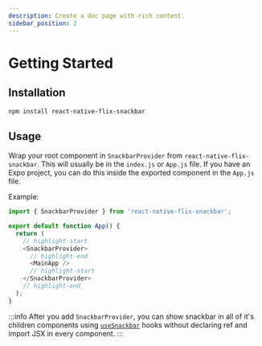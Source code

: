 ```yaml
---
description: Create a doc page with rich content.
sidebar_position: 2
---
```


# Getting Started

## Installation

```bash npm2yarn
npm install react-native-flix-snackbar
```

## Usage

Wrap your root component in `SnackbarProvider` from `react-native-flix-snackbar`. This will usually be in the `index.js` or `App.js` file. If you have an Expo project, you can do this inside the exported component in the `App.js` file.

Example:

```js
import { SnackbarProvider } from 'react-native-flix-snackbar';

export default function App() {
  return (
    // highlight-start
    <SnackbarProvider>
      // highlight-end
      <MainApp />
      // highlight-start
    </SnackbarProvider>
    // highlight-end
  );
}
```

:::info
After you add `SnackbarProvider`, you can show snackbar in all of it's children components using [`useSnackbar`](./API/usesnackbar) hooks without declaring ref and import JSX in every component.
:::
